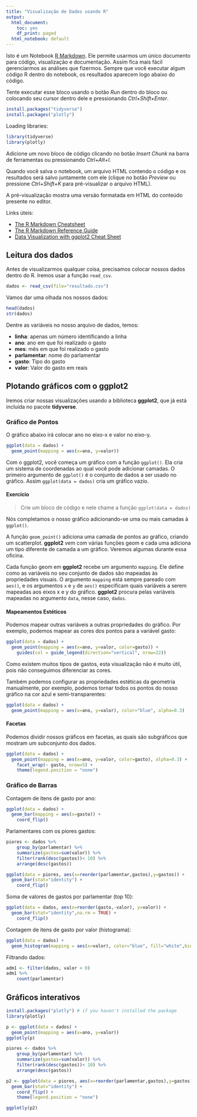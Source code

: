 ```yaml
---
title: "Visualização de Dados usando R"
output:
  html_document:
    toc: yes
    df_print: paged
  html_notebook: default
---
```


Isto é um Notebook [R Markdown](http://rmarkdown.rstudio.com). Ele permite usarmos um único documento para código, visualização e documentação. Assim fica mais fácil gerenciarmos as análises que fizermos. Sempre que você executar algum código R dentro do notebook, os resultados aparecem logo abaixo do código. 

Tente executar esse bloco usando o botão *Run* dentro do bloco ou colocando seu cursor dentro dele e pressionando *Ctrl+Shift+Enter*. 

```r
install.packages("tidyverse")
install.packages("plotly")
```

Loading libraries:

```r
library(tidyverse)
library(plotly)
```


Adicione um novo bloco de código clicando no botão *Insert Chunk*  na barra de ferramentas ou pressionando *Ctrl+Alt+I*.

Quando você salva o notebook, um arquivo HTML contendo o código e os resultados será salvo juntamente com ele (clique no botão *Preview* ou pressione *Ctrl+Shift+K* para pré-visualizar o arquivo HTML).

A pré-visualização mostra uma versão formatada em HTML do conteúdo presente no editor. 

Links úteis:  

* [The R Markdown Cheatsheet](https://www.rstudio.com/wp-content/uploads/2016/03/rmarkdown-cheatsheet-2.0.pdf)
* [The R Markdown Reference Guide](https://www.rstudio.com/wp-content/uploads/2015/03/rmarkdown-reference.pdf)
* [Data Visualization with ggplot2 Cheat Sheet](https://www.rstudio.com/wp-content/uploads/2016/11/ggplot2-cheatsheet-2.1.pdf)

## Leitura dos dados

Antes de visualizarmos qualquer coisa, precisamos colocar nossos dados dentro do R. Iremos usar a função ```read_csv```.
```r
dados <- read_csv(file="resultado.csv") 
```

Vamos dar uma olhada nos nossos dados:

```r
head(dados)
str(dados)
```

Dentre as variáveis no nosso arquivo de dados, temos:  

* **linha**: apenas um número identificando a linha
* **ano**: ano em que foi realizado o gasto
* **mes**: mês em que foi realizado o gasto
* **parlamentar**: nome do parlamentar
* **gasto**: Tipo do gasto
* **valor**: Valor do gasto em reais

## Plotando gráficos com o ggplot2

Iremos criar nossas visualizações usando a biblioteca **ggplot2**, que já está incluída no pacote **tidyverse**.

### Gráfico de Pontos

O gráfico abaixo irá colocar ano no eixo-x e valor no eixo-y.

```r
ggplot(data = dados) +
  geom_point(mapping = aes(x=ano, y=valor)) 
```

Com o ggplot2, você começa um gráfico com a função `ggplot()`. Ela cria um sistema de coordenadas ao qual você pode adicionar camadas. O primeiro argumento de `ggplot()` é o conjunto de dados a ser usado no gráfico. Assim `ggplot(data = dados)` cria um gráfico vazio.

#### Exercício

> Crie um bloco de código e nele chame a função `ggplot(data = dados)`

Nós completamos o nosso gráfico adicionando-se uma ou mais camadas à `ggplot()`.

A função `geom_point()` adiciona uma camada de pontos ao gráfico, criando um scatterplot. **ggplot2** vem com várias funções geom e cada uma adiciona um tipo diferente de camada a um gráfico. Veremos algumas durante essa oficina.

Cada função geom em **ggplot2** recebe um argumento `mapping`. Ele define como as variáveis  no seu conjunto de dados são mapeadas às propriedades visuais. O argumento `mapping` está sempre pareado com `aes()`, e os argumentos `x` e `y` de `aes()` especificam quais variáveis a serem mapeadas aos eixos x e y do gráfico. **ggplot2** procura pelas variáveis mapeadas no argumento `data`, nesse caso, `dados`.


#### Mapeamentos Estéticos

Podemos mapear outras variáveis a outras propriedades do gráfico. Por exemplo, podemos mapear as cores dos pontos para a variável gasto:

```r
ggplot(data = dados) +
  geom_point(mapping = aes(x=ano, y=valor, color=gasto)) +
    guides(col = guide_legend(direction="vertical", nrow=22))
```

Como existem muitos tipos de gastos, esta visualização não é muito útil, pois não conseguimos diferenciar as cores.

Também podemos configurar as propriedades estéticas da geometria manualmente, por exemplo, podemos tornar todos os pontos do nosso gráfico na cor azul e semi-transparentes:

```r
ggplot(data = dados) +
  geom_point(mapping = aes(x=ano, y=valor), color="blue", alpha=0.3) 
```
#### Facetas
Podemos dividir nossos gráficos em facetas, as quais são subgráficos que mostram um subconjunto dos dados.

```r
ggplot(data = dados) +
  geom_point(mapping = aes(x=ano, y=valor, color=gasto), alpha=0.3) +
    facet_wrap(~ gasto, nrow=5) +
    theme(legend.position = "none")
```
### Gráfico de Barras

Contagem de itens de gasto por ano:
```r
ggplot(data = dados) +
  geom_bar(mapping = aes(x=gasto)) +
    coord_flip()
```
Parlamentares com os piores gastos:
```r
piores <- dados %>%
    group_by(parlamentar) %>%
    summarize(gastos=sum(valor)) %>%
    filter(rank(desc(gastos))< 10) %>%
    arrange(desc(gastos))

ggplot(data = piores, aes(x=reorder(parlamentar,gastos),y=gastos)) +
  geom_bar(stat="identity") +
    coord_flip()
```

Soma de valores de gastos por parlamentar (top 10):
```r
ggplot(data = dados, aes(x=reorder(gasto,-valor), y=valor)) +
  geom_bar(stat="identity",na.rm = TRUE) +
    coord_flip()
```

Contagem de itens de gasto por valor (histograma):
```r
ggplot(data = dados) +
  geom_histogram(mapping = aes(x=valor), color="blue", fill="white",binwidth=1000)
```

Filtrando dados:
```r
adm1 <- filter(dados, valor < 0)
adm1 %>%
    count(parlamentar)
```

## Gráficos interativos
```r
install.packages("plotly") # if you haven't installed the package
library(plotly)
```

```r
p <- ggplot(data = dados) +
  geom_point(mapping = aes(x=ano, y=valor)) 
ggplotly(p)
```
```r
piores <- dados %>%
    group_by(parlamentar) %>%
    summarize(gastos=sum(valor)) %>%
    filter(rank(desc(gastos))< 10) %>%
    arrange(desc(gastos))

p2 <- ggplot(data = piores, aes(x=reorder(parlamentar,gastos),y=gastos)) +
  geom_bar(stat="identity") +
    coord_flip() +
    theme(legend.position = "none")

ggplotly(p2)
```
